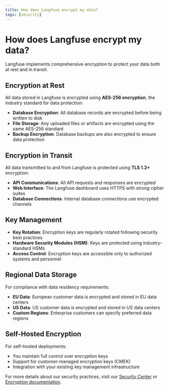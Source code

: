 ```yaml
---
title: How does Langfuse encrypt my data?
tags: [security]
---
```


# How does Langfuse encrypt my data?

Langfuse implements comprehensive encryption to protect your data both at rest and in transit.

## Encryption at Rest

All data stored in Langfuse is encrypted using **AES-256 encryption**, the industry standard for data protection:

- **Database Encryption**: All database records are encrypted before being written to disk
- **File Storage**: Any uploaded files or artifacts are encrypted using the same AES-256 standard
- **Backup Encryption**: Database backups are also encrypted to ensure data protection

## Encryption in Transit

All data transmitted to and from Langfuse is protected using **TLS 1.2+** encryption:

- **API Communications**: All API requests and responses are encrypted
- **Web Interface**: The Langfuse dashboard uses HTTPS with strong cipher suites
- **Database Connections**: Internal database connections use encrypted channels

## Key Management

- **Key Rotation**: Encryption keys are regularly rotated following security best practices
- **Hardware Security Modules (HSM)**: Keys are protected using industry-standard HSMs
- **Access Control**: Encryption keys are accessible only to authorized systems and personnel

## Regional Data Storage

For compliance with data residency requirements:
- **EU Data**: European customer data is encrypted and stored in EU data centers
- **US Data**: US customer data is encrypted and stored in US data centers
- **Custom Regions**: Enterprise customers can specify preferred data regions

## Self-Hosted Encryption

For self-hosted deployments:
- You maintain full control over encryption keys
- Support for customer-managed encryption keys (CMEK)
- Integration with your existing key management infrastructure

For more details about our security practices, visit our [Security Center](/security) or [Encryption documentation](/security/encryption).